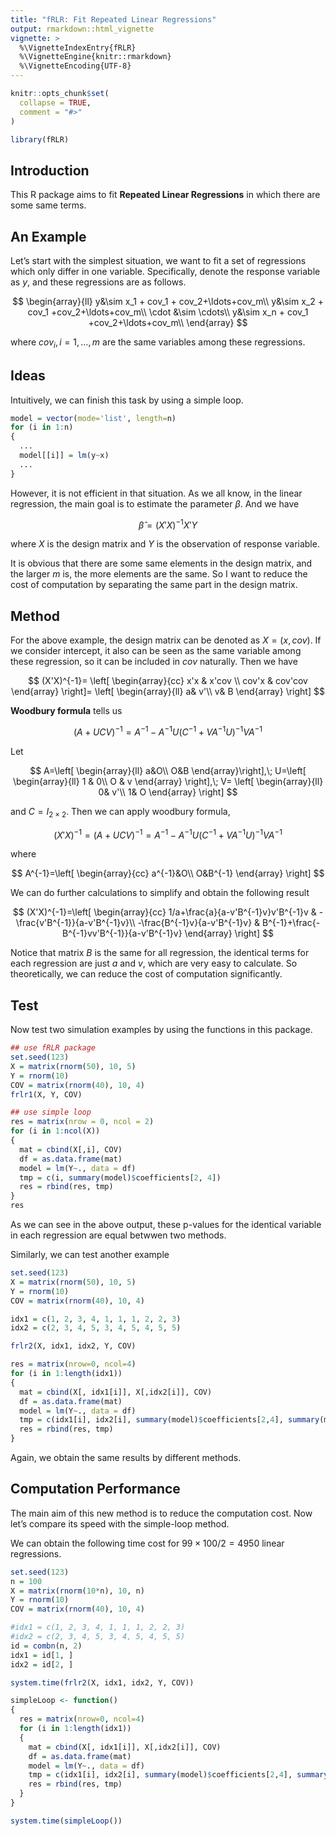 ```yaml
---
title: "fRLR: Fit Repeated Linear Regressions"
output: rmarkdown::html_vignette
vignette: >
  %\VignetteIndexEntry{fRLR}
  %\VignetteEngine{knitr::rmarkdown}
  %\VignetteEncoding{UTF-8}
---
```


```r
knitr::opts_chunk$set(
  collapse = TRUE,
  comment = "#>"
)
```

```r
library(fRLR)
```

## Introduction

This R package aims to fit **Repeated Linear Regressions** in which there are some same terms.

## An Example

Let's start with the simplest situation, we want to fit a set of regressions which only differ in one variable. Specifically, denote the response variable as $y$, and these regressions are as follows.

$$
\begin{array}{ll}
y&\sim x_1 + cov_1 + cov_2+\ldots+cov_m\\
y&\sim x_2 + cov_1 +cov_2+\ldots+cov_m\\
\cdot &\sim \cdots\\
y&\sim x_n + cov_1 +cov_2+\ldots+cov_m\\
\end{array}
$$

where $cov_i, i=1,\ldots, m$ are the same variables among these regressions.

## Ideas

Intuitively, we can finish this task by using a simple loop.

```r
model = vector(mode='list', length=n)
for (i in 1:n)
{
  ...
  model[[i]] = lm(y~x)
  ...
}
```

However, it is not efficient in that situation. As we all know, in the linear regression, the main goal is to estimate the parameter $\beta$. And we have

$$
\hat\beta = (X'X)^{-1}X'Y
$$

where $X$ is the design matrix and $Y$ is the observation of response variable.

It is obvious that there are some same elements in the design matrix, and the larger $m$ is, the more elements are the same. So I want to reduce the cost of computation by separating the same part in the design matrix.

## Method

For the above example, the design matrix can be denoted as $X=(x, cov)$. If we consider intercept, it also can be seen as the same variable among these regression, so it can be included in $cov$ naturally. Then we have

$$
(X'X)^{-1}=
\left[
\begin{array}{cc}
x'x & x'cov \\
cov'x & cov'cov
\end{array}
\right]=
\left[
\begin{array}{ll}
a& v'\\
v& B
\end{array}
\right]
$$


**Woodbury formula** tells us

$$
(A+UCV)^{-1}=A^{-1}-A^{-1}U(C^{-1}+VA^{-1}U)^{-1}VA^{-1}
$$

Let

$$
A=\left[
\begin{array}{ll}
a&O\\
O&B
\end{array}\right],\;
U=\left[
\begin{array}{ll}
1 & 0\\
O & v
\end{array}
\right],\; V=
\left[
\begin{array}{ll}
0& v'\\
1& O
\end{array}
\right]
$$

and $C=I_{2\times 2}$. Then we can apply woodbury formula,

$$
(X'X)^{-1}=(A+UCV)^{-1}=A^{-1}-A^{-1}U(C^{-1}+VA^{-1}U)^{-1}VA^{-1}
$$

where

$$
A^{-1}=\left[
\begin{array}{cc}
a^{-1}&O\\
O&B^{-1}
\end{array}
\right]
$$

We can do further calculations to simplify and obtain the following result

$$
(X'X)^{-1}=\left[
\begin{array}{cc}
1/a+\frac{a}{a-v'B^{-1}v}v'B^{-1}v & -\frac{v'B^{-1}}{a-v'B^{-1}v}\\
-\frac{B^{-1}v}{a-v'B^{-1}v} & B^{-1}+\frac{-B^{-1}vv'B^{-1}}{a-v'B^{-1}v}
\end{array}
\right]
$$

Notice that matrix $B$ is the same for all regression, the identical terms for each regression are just $a$ and $v$, which are very easy to calculate. So theoretically, we can reduce the cost of computation significantly.

## Test

Now test two simulation examples by using the functions in this package.

```r
## use fRLR package
set.seed(123)
X = matrix(rnorm(50), 10, 5)
Y = rnorm(10)
COV = matrix(rnorm(40), 10, 4)
frlr1(X, Y, COV)

## use simple loop
res = matrix(nrow = 0, ncol = 2)
for (i in 1:ncol(X))
{
  mat = cbind(X[,i], COV)
  df = as.data.frame(mat)
  model = lm(Y~., data = df)
  tmp = c(i, summary(model)$coefficients[2, 4])
  res = rbind(res, tmp)
}
res
```

As we can see in the above output, these p-values for the identical variable in each regression are equal betwwen two methods.

Similarly, we can test another example

```r
set.seed(123)
X = matrix(rnorm(50), 10, 5)
Y = rnorm(10)
COV = matrix(rnorm(40), 10, 4)

idx1 = c(1, 2, 3, 4, 1, 1, 1, 2, 2, 3)
idx2 = c(2, 3, 4, 5, 3, 4, 5, 4, 5, 5)

frlr2(X, idx1, idx2, Y, COV)

res = matrix(nrow=0, ncol=4)
for (i in 1:length(idx1))
{
  mat = cbind(X[, idx1[i]], X[,idx2[i]], COV)
  df = as.data.frame(mat)
  model = lm(Y~., data = df)
  tmp = c(idx1[i], idx2[i], summary(model)$coefficients[2,4], summary(model)$coefficients[3,4])
  res = rbind(res, tmp)
}
```

Again, we obtain the same results by different methods.

## Computation Performance

The main aim of this new method is to reduce the computation cost. Now let's compare its speed with the simple-loop method.

We can obtain the following time cost for $99\times 100/2=4950$ linear regressions.

```r
set.seed(123)
n = 100
X = matrix(rnorm(10*n), 10, n)
Y = rnorm(10)
COV = matrix(rnorm(40), 10, 4)

#idx1 = c(1, 2, 3, 4, 1, 1, 1, 2, 2, 3)
#idx2 = c(2, 3, 4, 5, 3, 4, 5, 4, 5, 5)
id = combn(n, 2)
idx1 = id[1, ]
idx2 = id[2, ]

system.time(frlr2(X, idx1, idx2, Y, COV))

simpleLoop <- function()
{
  res = matrix(nrow=0, ncol=4)
  for (i in 1:length(idx1))
  {
    mat = cbind(X[, idx1[i]], X[,idx2[i]], COV)
    df = as.data.frame(mat)
    model = lm(Y~., data = df)
    tmp = c(idx1[i], idx2[i], summary(model)$coefficients[2,4], summary(model)$coefficients[3,4])
    res = rbind(res, tmp)
  }
}

system.time(simpleLoop())
```
